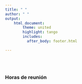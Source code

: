 ```yaml
---
title: " "
author: " "
output:
    html_document:
        theme: united
        highlight: tango
        includes:
          after_body: footer.html
        
---
```


<br/>
<br/>

### Horas de reunión
<br/>

<!-- Calendly inline widget begin -->
<div class="calendly-inline-widget" data-url="https://calendly.com/juan_castillo/horasofi" style="min-width:320px;height:580px;"></div>
<script type="text/javascript" src="https://assets.calendly.com/assets/external/widget.js"></script>
<!-- Calendly inline widget end -->

